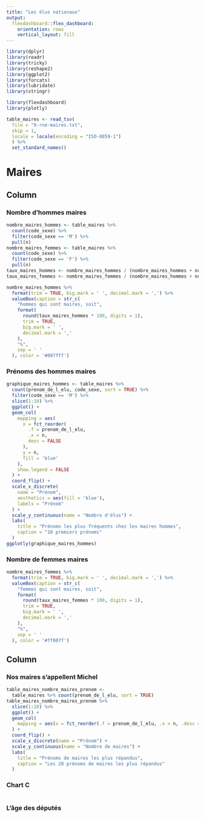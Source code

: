 ```yaml
---
title: "Les élus nationaux"
output: 
  flexdashboard::flex_dashboard:
    orientation: rows
    vertical_layout: fill
---
```


```r
library(dplyr)
library(readr)
library(tricky)
library(reshape2)
library(ggplot2)
library(forcats)
library(lubridate)
library(stringr)

library(flexdashboard)
library(plotly)

table_maires <- read_tsv(
  file = "9-rne-maires.txt", 
  skip = 1, 
  locale = locale(encoding = "ISO-8859-1")
  ) %>%
  set_standard_names()
```

Maires
=====================================

Column {.tabset .tabset-fade}
-----------------------------------------------------------------------

### Nombre d'hommes maires

```r
nombre_maires_hommes <- table_maires %>%
  count(code_sexe) %>%
  filter(code_sexe == 'M') %>%
  pull(n)
nombre_maires_femmes <- table_maires %>%
  count(code_sexe) %>%
  filter(code_sexe == 'F') %>%
  pull(n)
taux_maires_hommes <- nombre_maires_hommes / (nombre_maires_hommes + nombre_maires_femmes)
taux_maires_femmes <- nombre_maires_femmes / (nombre_maires_hommes + nombre_maires_femmes)

nombre_maires_hommes %>%
  format(trim = TRUE, big.mark = ' ', decimal.mark = ',') %>%
  valueBox(caption = str_c(
    "hommes qui sont maires, soit",
    format(
      round(taux_maires_hommes * 100, digits = 1),
      trim = TRUE,
      big.mark = ' ',
      decimal.mark = ','
    ),
    "%",
    sep = ' '
  ), color = '#007fff')
```

### Prénoms des hommes maires
```r
graphique_maires_hommes <- table_maires %>% 
  count(prenom_de_l_elu, code_sexe, sort = TRUE) %>%
  filter(code_sexe == 'M') %>%
  slice(1:10) %>%
  ggplot() +
  geom_col(
    mapping = aes(
      x = fct_reorder(
        .f = prenom_de_l_elu,
        .x = n,
        desc = FALSE
      ),
      y = n,
      fill = 'blue'
    ),
    show.legend = FALSE
  ) +
  coord_flip() +
  scale_x_discrete(
    name = "Prénom",
    aesthetics = aes(fill = 'blue'),
    labels = "Prénom"
  ) +
  scale_y_continuous(name = "Nombre d'élus") +
  labs(
    title = "Prénoms les plus fréquents chez les maires hommes", 
    caption = "10 premiers prénoms"
  )
ggplotly(graphique_maires_hommes)
```


### Nombre de femmes maires

```r
nombre_maires_femmes %>%
  format(trim = TRUE, big.mark = ' ', decimal.mark = ',') %>%
  valueBox(caption = str_c(
    "femmes qui sont maires, soit",
    format(
      round(taux_maires_femmes * 100, digits = 1),
      trim = TRUE,
      big.mark = ' ',
      decimal.mark = ','
    ),
    "%",
    sep = ' '
  ), color = '#ff007f')
```

Column {data-width=350}
-----------------------------------------------------------------------

### Nos maires s'appellent Michel

```r
table_maires_nombre_maires_prenom <-
  table_maires %>% count(prenom_de_l_elu, sort = TRUE)
table_maires_nombre_maires_prenom %>%
  slice(1:20) %>%
  ggplot() +
  geom_col(
    mapping = aes(x = fct_reorder(.f = prenom_de_l_elu, .x = n, .desc = FALSE), y = n)
  ) + 
  coord_flip() +
  scale_x_discrete(name = "Prénom") + 
  scale_y_continuous(name = "Nombre de maires") + 
  labs(
    title = "Prénoms de maires les plus répandus", 
    caption = "Les 20 prénoms de maires les plus répandus"
  )
```

### Chart C

```r

```

### L'âge des députés

```r

```

